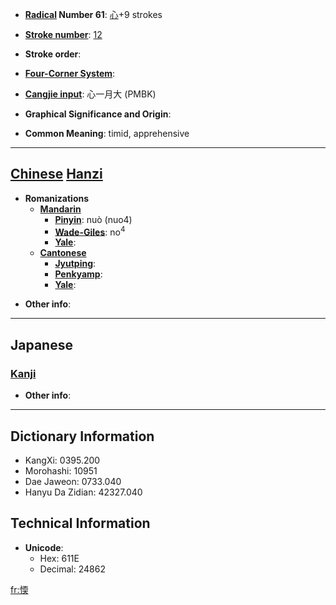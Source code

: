 * '''[[Wiktionary:Chinese radical index| Radical]] Number 61''': [[Wiktionary:Chinese radical index 心|心]]+9 strokes

* '''[[Wiktionary:Chinese total strokes index|Stroke number]]''': [[Wiktionary:Chinese total strokes index 12|12]]

* '''Stroke order''': 

* '''[[Wiktionary:Chinese four corner index|Four-Corner System]]''': 

* '''[[Wiktionary:Chinese Cangjie index|Cangjie input]]''': 心一月大 (PMBK)

* '''Graphical Significance and Origin''': 

* '''Common Meaning''': timid, apprehensive

----

== [[Chinese]] [[Hanzi]] ==

* '''Romanizations'''
** '''[[Mandarin]]'''
*** '''[[Pinyin]]''': nuò (nuo4)
*** '''[[Wade-Giles]]''': no<sup>4</sup>
*** '''[[Yale]]''': 
** '''[[Cantonese]]'''
*** '''[[Jyutping]]''':
*** '''[[Penkyamp]]''': 
*** '''[[Yale]]''': 

* '''Other info''': 

----

==Japanese==
===[[Kanji]]===
{{kanji|on readings=[[ぜん]] (zen), [[ねん]] (nen), [[た]] (ta), [[な]] (na)
|kun readings=[[よわい]] (yowai), [[おそれる]] (osoreru)
}}

* '''Other info''':  

----

== Dictionary Information ==

* KangXi: 0395.200
* Morohashi: 10951
* Dae Jaweon: 0733.040
* Hanyu Da Zidian: 42327.040

== Technical Information ==

* '''Unicode''':
** Hex: 611E
** Decimal: 24862

[[fr:愞]]